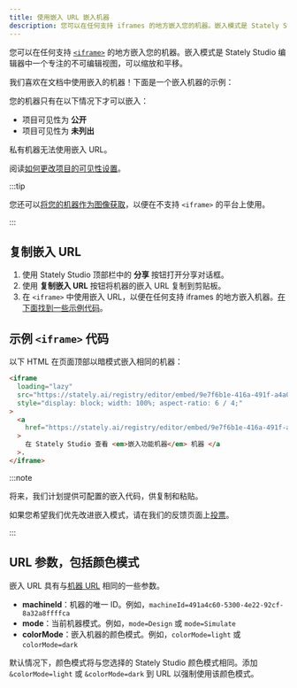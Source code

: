 ```yaml
---
title: 使用嵌入 URL 嵌入机器
description: 您可以在任何支持 iframes 的地方嵌入您的机器。嵌入模式是 Stately Studio 编辑器中一个专注的不可编辑视图，可以缩放和平移。
---
```


您可以在任何支持 [`<iframe>`](https://developer.mozilla.org/en-US/docs/Web/HTML/Element/iframe) 的地方嵌入您的机器。嵌入模式是 Stately Studio 编辑器中一个专注的不可编辑视图，可以缩放和平移。

我们喜欢在文档中使用嵌入的机器！下面是一个嵌入机器的示例：

<EmbedMachine
  name="嵌入功能机器"
  embedURL="https://stately.ai/registry/editor/embed/9e7f6b1e-416a-491f-a4a0-bba386a02d8d?mode=Design&machineId=e94d5674-7ab7-4a4e-b7a8-781609bfe523"
/>

您的机器只有在以下情况下才可以嵌入：

- 项目可见性为 **公开**
- 项目可见性为 **未列出**

私有机器无法使用嵌入 URL。

阅读[如何更改项目的可见性设置](/docs/projects/#change-a-projects-visibility)。

:::tip

您还可以[将您的机器作为图像获取](image.mdx)，以便在不支持 `<iframe>` 的平台上使用。

:::

## 复制嵌入 URL

1. 使用 Stately Studio 顶部栏中的 **分享** 按钮打开分享对话框。
2. 使用 **复制嵌入 URL** 按钮将机器的嵌入 URL 复制到剪贴板。
3. 在 `<iframe>` 中使用嵌入 URL，以便在任何支持 iframes 的地方嵌入机器。[在下面找到一些示例代码](#example-iframe-code)。

## 示例 `<iframe>` 代码

以下 HTML 在页面顶部以暗模式嵌入相同的机器：

```html
<iframe
  loading="lazy"
  src="https://stately.ai/registry/editor/embed/9e7f6b1e-416a-491f-a4a0-bba386a02d8d?mode=Design&machineId=e94d5674-7ab7-4a4e-b7a8-781609bfe523&colorMode=dark"
  style="display: block; width: 100%; aspect-ratio: 6 / 4;"
>
  <a
    href="https://stately.ai/registry/editor/embed/9e7f6b1e-416a-491f-a4a0-bba386a02d8d?mode=Design&machineId=e94d5674-7ab7-4a4e-b7a8-781609bfe523"
  >
    在 Stately Studio 查看 <em>嵌入功能机器</em> 机器 </a
  >.
</iframe>
```

:::note

将来，我们计划提供可配置的嵌入代码，供复制和粘贴。

如果您希望我们优先改进嵌入模式，请在我们的反馈页面上[投票](https://github.com/statelyai/feedback/issues/94)。

:::

## URL 参数，包括颜色模式

嵌入 URL 具有与[机器 URL](url.mdx) 相同的一些参数。

- **machineId**：机器的唯一 ID。例如，`machineId=491a4c60-5300-4e22-92cf-8a32a8ffffca`
- **mode**：当前机器模式。例如，`mode=Design` 或 `mode=Simulate`
- **colorMode**：嵌入机器的颜色模式。例如，`colorMode=light` 或 `colorMode=dark`

默认情况下，颜色模式将与您选择的 Stately Studio 颜色模式相同。添加 `&colorMode=light` 或 `&colorMode=dark` 到 URL 以强制使用该颜色模式。